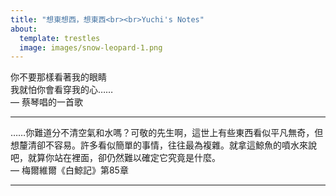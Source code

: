 ```yaml
---
title: "想東想西，想東西<br><br>Yuchi's Notes" 
about: 
  template: trestles 
  image: images/snow-leopard-1.png 
---
```


你不要那樣看著我的眼睛<br> 我就怕你會看穿我的心……<br> --- 蔡琴唱的一首歌

------------------------------------------------------------------------

……你難道分不清空氣和水嗎？可敬的先生啊，這世上有些東西看似平凡無奇，但想釐清卻不容易。許多看似簡單的事情，往往最為複雜。就拿這鯨魚的噴水來說吧，就算你站在裡面，卻仍然難以確定它究竟是什麼。<br> --- 梅爾維爾《白鯨記》第85章

------------------------------------------------------------------------
